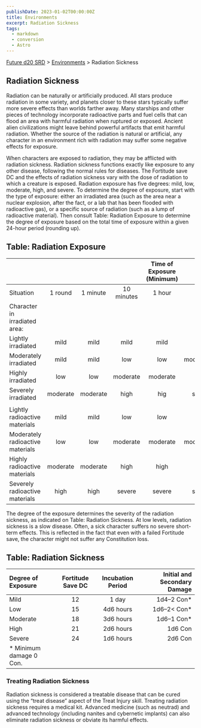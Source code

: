 ```yaml
---
publishDate: 2023-01-02T00:00:00Z
title: Environments
excerpt: Radiation Sickness
tags:
  - markdown
  - conversion
  - Astro
---
```






[Future d20 SRD](/#futureD20) > [Environments](future-d20-srd-environments-index) > Radiation Sickness




## Radiation Sickness


Radiation can be naturally or artificially produced. All stars produce radiation in some variety, and planets closer to these stars typically suffer more severe effects than worlds farther away. Many starships and other pieces of technology incorporate radioactive parts and fuel cells that can flood an area with harmful radiation when ruptured or exposed. Ancient alien civilizations might leave behind powerful artifacts that emit harmful radiation. Whether the source of the radiation is natural or artificial, any character in an environment rich with radiation may suffer some negative effects for exposure.


When characters are exposed to radiation, they may be afflicted with radiation sickness. Radiation sickness functions exactly like exposure to any other disease, following the normal rules for diseases. The Fortitude save DC and the effects of radiation sickness vary with the dose of radiation to which a creature is exposed.
Radiation exposure has five degrees: mild, low, moderate, high, and severe. To determine the degree of exposure, start with the type of exposure: either an irradiated area (such as the area near a nuclear explosion, after the fact, or a lab that has been flooded with radioactive gas), or a specific source of radiation (such as a lump of radioactive material). Then consult Table: Radiation Exposure to determine the degree of exposure based on the total time of exposure within a given 24-hour period (rounding up).


## Table: Radiation Exposure 

|  |  |  |  | Time of Exposure (Minimum)  |  |
| :--------------------------- | :--: | :--: | :--: | :--: | --: |
| Situation | 1 round |1 minute  |10 minutes	  | 1 hour | 1 day |
|Character in irradiated area:  |  |  |  |  |  |
| Lightly irradiated | mild | mild | mild | mild | low |
| Moderately irradiated | mild | mild | low | low | moderate |
| Highly irradiated | low | low | moderate | moderate | high |
| Severely irradiated | moderate | moderate | high | hig | severe |
|  |  |  |  |  |  |
| Lightly radioactive materials | mild | mild | low | low | low |
| Moderately radioactive materials | low | low | moderate | moderate | moderate |
| Highly radioactive materials | moderate | moderate | high | high | high |
| Severely radioactive materials | high | high | severe | severe | severe |



The degree of the exposure determines the severity of the radiation sickness, as indicated on Table: Radiation Sickness. At low levels, radiation sickness is a slow disease. Often, a sick character suffers no severe short-term effects. This is reflected in the fact that even with a failed Fortitude save, the character might not suffer any Constitution loss.


## Table: Radiation Sickness 

|Degree of Exposure  | Fortitude Save DC | Incubation Period | Initial and Secondary Damage |
| :--------------------------- | :--: | :--: | --: |
| Mild | 12 | 1 day | 1d4–2 Con* |
| Low | 15 | 4d6 hours | 1d6–2< Con* |
| Moderate | 18 | 3d6 hours | 1d6–1 Con* |
| High | 21 | 2d6 hours | 1d6 Con |
| Severe | 24 | 1d6 hours | 2d6 Con |
| * Minimum damage 0 Con. |  |  |  |



### Treating Radiation Sickness


Radiation sickness is considered a treatable disease that can be cured using the “treat disease” aspect of the Treat Injury skill. Treating radiation sickness requires a medical kit. Advanced medicine (such as neutrad) and advanced technology (including nanites and cybernetic implants) can also eliminate radiation sickness or obviate its harmful effects.



